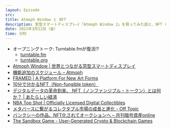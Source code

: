 ```yaml
---
layout: Episode
src: 
title: Atmoph Window と NFT
description: 窓型スマートディスプレイ「Atmoph Window 2」を買ってみた話と、NFT (Non-fungible token) の話から、デジタルコンテンツの今後を妄想しました。
date: 2021年3月12日（金）
time: 分秒
---
```


- オープニングトーク: Turntable.fmが復活!?
  - [turntable.fm](https://turntable.fm/)
  - [turntable.org](https://turntable.org/)
- [Atmoph Window | 世界とつながる窓型スマートディスプレイ](https://atmoph.com/ja/products/aw102)
- [機能追加のスケジュール – Atmoph](https://atmophhelp.zendesk.com/hc/ja/articles/900000510746-%E6%A9%9F%E8%83%BD%E8%BF%BD%E5%8A%A0%E3%81%AE%E3%82%B9%E3%82%B1%E3%82%B8%E3%83%A5%E3%83%BC%E3%83%AB)
- [FRAMED | A Platform For New Art Forms](https://frm.fm/)
- [10分で分かるNFT（Non-fungible token）](https://hashhub.tokyo/wp-content/uploads/2020/04/NFTin10min.pdf)
- [デジタルデータの革命到来、 NFT（ノンファンジブル・トークン）とは何か？ | あたらしい経済](https://www.neweconomy.jp/features/nft/91245)
- [NBA Top Shot | Officially Licensed Digital Collectibles](https://www.nbatopshot.com/)
- [メタバースに繋がるコレクタブル市場の成長と進化 - Off Topic](https://offtopicjp.substack.com/p/collectibles-nft-metaverse)
- [バンクシーの作品、NFT化されてオークションへ – 月刊暗号資産online](https://digitalassets-online.jp/news/20210304c/)
- [The Sandbox Game - User-Generated Crypto & Blockchain Games](https://www.sandbox.game/jp/)
